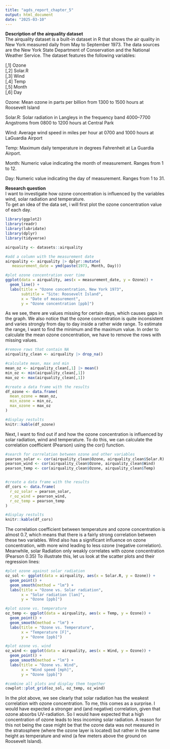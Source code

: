 ```yaml
---
title: "agds_report_chapter_5"
output: html_document
date: "2025-03-10"
---
```


  
**Description of the airquality dataset**  
The airquality dataset is a built-in dataset in R that shows the air quality in New York measured daily from May to September 1973. The data sources are the New York State Department of Conservation and the National Weather Service. The dataset features the following variables:

[,1]	Ozone  
[,2]	Solar.R  
[,3]	Wind   
[,4]	Temp  
[,5]	Month  
[,6]	Day   


Ozone: Mean ozone in parts per billion from 1300 to 1500 hours at Roosevelt Island

Solar.R: Solar radiation in Langleys in the frequency band 4000–7700 Angstroms from 0800 to 1200 hours at Central Park

Wind: Average wind speed in miles per hour at 0700 and 1000 hours at LaGuardia Airport

Temp: Maximum daily temperature in degrees Fahrenheit at La Guardia Airport.

Month: Numeric value indicating the month of measurement. Ranges from 1 to 12.

Day: Numeric value indicating the day of measurement. Ranges from 1 to 31.

  
**Research question**  
I want to investigate how ozone concentration is influenced by the variables wind, solar radiation and temperature.  
To get an idea of the data set, i will first plot the ozone concentration value of each day.


```r
library(ggplot2)
library(readr)
library(lubridate)
library(dplyr)
library(tidyverse)

airquality <- datasets::airquality

#add a column with the measurement date
airquality <- airquality |> dplyr::mutate(
   measurement_date = ymd(paste(1973, Month, Day)))

#plot ozone concentration over time
ggplot(data = airquality, aes(x = measurement_date, y = Ozone)) +
  geom_line() +
  labs(title = "Ozone concentration, New York 1973", 
       subtitle = "Site: Roosevelt Island",
       x = "Date of measurement",
       y = "Ozone concentration [ppb]")

```

As we see, there are values missing for certain days, which causes gaps in the graph.
We also notice that the ozone concentration is quite inconsistent and varies strongly from day to day inside a rather wide range. To estimate the range, I want to find the minimum and the maximum value.
In order to calculate the mean ozone concentration, we have to remove the rows with missing values. 

```r

#remove rows that contain NA
airquality_clean <- airquality |> drop_na()

#calculate mean, max and min
mean_oz <- airquality_clean[,1] |> mean()
min_oz <- min(airquality_clean[,1])
max_oz <- max(airquality_clean[,1])

#create a data frame with the results
df_ozone <- data.frame(
  mean_ozone = mean_oz,
  min_ozone = min_oz,
  max_ozone = max_oz
)

#display restults
knitr::kable(df_ozone)

```


Next, I want to find out if and how the ozone concentration is influenced by solar radiation, wind and temperature. To do this, we can calculate the correlation coefficient (Pearson) using the cor() function.


```r
#search for correlation between ozone and other variables
pearson_solar <- cor(airquality_clean$Ozone, airquality_clean$Solar.R)
pearson_wind <- cor(airquality_clean$Ozone, airquality_clean$Wind)
pearson_temp <- cor(airquality_clean$Ozone, airquality_clean$Temp)


#create a data frame with the results
df_cors <- data.frame(
  r_oz_solar = pearson_solar,
  r_oz_wind = pearson_wind,
  r_oz_temp = pearson_temp
)

#display restults
knitr::kable(df_cors)

```

The correlation coefficient between temperature and ozone concentration is almost 0.7, which means that there is a fairly strong correlation between these two variables.
Wind also has a significant influence on ozone concentration, with more wind leading to less ozone (negative correlation). Meanwhile, solar Radiation only weakly correlates with ozone concentration (Pearson 0.35)
To illustrate this, let us look at the scatter plots and their regression lines:
```r

#plot ozone against solar radiation
oz_sol <- ggplot(data = airquality, aes(x = Solar.R, y = Ozone)) +
  geom_point() +
  geom_smooth(method = "lm") +
  labs(title = "Ozone vs. Solar radiation",
       x = "Solar radiation [lan]",
       y = "Ozone [ppb]")

#plot ozone vs. temperature
oz_temp <- ggplot(data = airquality, aes(x = Temp, y = Ozone)) +
  geom_point() +
  geom_smooth(method = "lm") +
  labs(title = "Ozone vs. Temperature", 
       x = "Temperature [F]",
       y = "Ozone [ppb]")

#plot ozone vs. wind
oz_wind <- ggplot(data = airquality, aes(x = Wind, y = Ozone)) +
  geom_point() +
  geom_smooth(method = "lm") +
  labs(title = "Ozone vs. Wind",
       x = "Wind speed [mph]",
       y = "Ozone [ppb]")

#combine all plots and display them together
cowplot::plot_grid(oz_sol, oz_temp, oz_wind)

```
  
In the plot above, we see clearly that solar radiation has the weakest correlation with ozone concentration. To me, this comes as a surprise. I would have expected a stronger and (and negative) correlation, given that ozone absorbs UV-radiation. So I would have expected that a high concentration of ozone leads to less incoming solar radiation.
A reason for this not being the case might be that the ozone data was not measured in the stratosphere (where the ozone layer is located) but rather in the same height as temperature and wind (a few meters above the ground on Roosevelt Island).




```r

```
